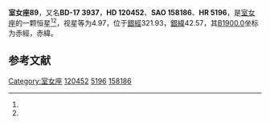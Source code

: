 {{Starbox begin
| name = 室女座89
}}
{{Starbox observe
| epoch = [[J2000.0|J2000.0]]
| constell = [[室女座|室女座]]<ref name=SIMBAD>{{cite web
 | url=http://simbad.u-strasbg.fr/simbad/sim-id?Ident=HR+5196
 | title=Pulsating variable Star
 | publisher=Centre de Données astronomiques de Strasbourg
 | work=SIMBAD
 | accessdate=2012-07-13
 | archive-date=2019-09-16
 | archive-url=https://web.archive.org/web/20190916150946/http://simbad.u-strasbg.fr/simbad/sim-id?Ident=HR+5196
 | dead-url=no
 }}</ref><ref name=DATA>{{cite web
 | url=http://vizier.u-strasbg.fr/viz-bin/VizieR-5?-out.add=.&-source=5050&-corr=PK=HR&-out.max=9999&HR=5196
 | title=VizieR Detailed Page
 | accessdate=2012-07-13
 | archive-date=2016-03-04
 | archive-url=https://web.archive.org/web/20160304211625/http://vizier.u-strasbg.fr/viz-bin/VizieR-5?-out.add=.&-source=5050&-corr=PK=HR&-out.max=9999&HR=5196
 | dead-url=no
 }}</ref>
| 星官 = 
| ra = {{RA|13|49|52.3}}<ref name=SIMBAD /><ref name=DATA />
| dec = {{DEC|-18|8|3}}<ref name=SIMBAD /><ref name=DATA />
| appmag_v = 4.97<ref name=SIMBAD /><ref name=DATA />
}}
{{Starbox character
| class = K0.5III-IIIb<ref name=SIMBAD /><ref name=DATA />
| b-v = 1.06<ref name=SIMBAD /><ref name=DATA />
| u-b = 0.92<ref name=SIMBAD /><ref name=DATA />
| r-i = 0.5<ref name=SIMBAD /><ref name=DATA />
| variable = 
}}
{{Starbox astrometry
| radial_v = 0.92
| prop_mo_ra = -40
| parallax = 0.046
| p_error = 
}}
{{Starbox catalog
| names =BD-17 3937，[[SAO星表|SAO]] 158186，[[HD星表|HD]] 120452，[[HR星表|HR]] 5196}}
{{Starbox reference |Simbad=HR+5196}}
{{Starbox end}}

'''室女座89'''，又名'''BD-17 3937'''，'''HD 120452'''、'''SAO 158186'''、'''HR 5196'''，是[[室女座|室女座]]的一颗恒星<ref name=SIMBAD /><ref name=DATA />，视星等为4.97，位于[[銀道座標系|銀經]]321.93，[[銀道座標系|銀緯]]42.57，其[[B1900.0|B1900.0]]坐标为赤經{{RA|13|44|26.1}}，赤緯{{DEC|-17|42.57|10}}。

== 参考文献 ==
{{reflist}}

{{star-stub}}

{{室女座恒星}}
{{星官|天门|2|11}}
[[Category:室女座|Category:室女座]]
[[Category:HD和HDE天體|120452]]
[[Category:HR天體|5196]]
[[Category:SAO天體|158186]]